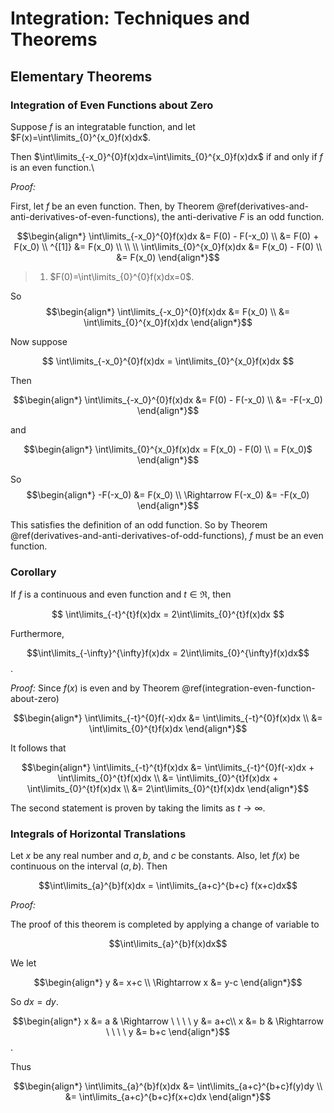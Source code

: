 # Integration: Techniques and Theorems

## Elementary Theorems

### Integration of Even Functions about Zero {#integration-even-function-about-zero}

Suppose $f$ is an integratable function, and let $F(x)=\int\limits_{0}^{x_0}f(x)dx$.

Then $\int\limits_{-x_0}^{0}f(x)dx=\int\limits_{0}^{x_0}f(x)dx$ 
if and only if $f$ is an even function.\\

_Proof:_

First, let $f$ be an even function.  Then, by Theorem \@ref(derivatives-and-anti-derivatives-of-even-functions), the anti-derivative $F$ is an odd function.

$$\begin{align*}
\int\limits_{-x_0}^{0}f(x)dx 
	      &= F(0) - F(-x_0) \\
	      &= F(0) + F(x_0) \\
^{[1]}	&= F(x_0)  \\
\\
\\
\int\limits_{0}^{x_0}f(x)dx 
	      &= F(x_0) - F(0) \\
	      &= F(x_0)
\end{align*}$$

> 1. $F(0)=\int\limits_{0}^{0}f(x)dx=0$.

So 
$$\begin{align*} 
\int\limits_{-x_0}^{0}f(x)dx
	&= F(x_0) \\
	&= \int\limits_{0}^{x_0}f(x)dx
\end{align*}$$

Now suppose 

$$
\int\limits_{-x_0}^{0}f(x)dx
	= \int\limits_{0}^{x_0}f(x)dx
$$ 

Then

$$\begin{align*}
\int\limits_{-x_0}^{0}f(x)dx
	&= F(0) - F(-x_0) \\
	&= -F(-x_0)
\end{align*}$$

and

$$\begin{align*} 
\int\limits_{0}^{x_0}f(x)dx
	= F(x_0) - F(0) \\
	= F(x_0)$
\end{align*}$$

So 
$$\begin{align*}
-F(-x_0)          	&= F(x_0) \\
\Rightarrow F(-x_0) &= -F(x_0)
\end{align*}$$

This satisfies the definition of an odd function.  So by Theorem \@ref(derivatives-and-anti-derivatives-of-odd-functions), $f$ must be an even function.


### Corollary

If $f$ is a continuous and even function and $t\in\Re$, then 

$$ \int\limits_{-t}^{t}f(x)dx = 2\int\limits_{0}^{t}f(x)dx $$

Furthermore, 

$$\int\limits_{-\infty}^{\infty}f(x)dx
	= 2\int\limits_{0}^{\infty}f(x)dx$$.

_Proof:_
Since $f(x)$ is even and by Theorem \@ref(integration-even-function-about-zero)

$$\begin{align*}
\int\limits_{-t}^{0}f(-x)dx
	&= \int\limits_{-t}^{0}f(x)dx \\
	&= \int\limits_{0}^{t}f(x)dx
\end{align*}$$

It follows that

$$\begin{align*}
\int\limits_{-t}^{t}f(x)dx
	&= \int\limits_{-t}^{0}f(-x)dx + \int\limits_{0}^{t}f(x)dx \\
	&= \int\limits_{0}^{t}f(x)dx + \int\limits_{0}^{t}f(x)dx \\
	&= 2\int\limits_{0}^{t}f(x)dx
\end{align*}$$

The second statement is proven by taking the limits as $t\rightarrow\infty$. 

### Integrals of Horizontal Translations

Let $x$ be any real number and $a,b,$ and $c$ be constants.  Also, let $f(x)$ be continuous on the interval $(a,b)$.  Then 

$$\int\limits_{a}^{b}f(x)dx = \int\limits_{a+c}^{b+c} f(x+c)dx$$

_Proof:_

The proof of this theorem is completed by applying a change of variable to 

$$\int\limits_{a}^{b}f(x)dx$$

We let 

$$\begin{align*}
            y &= x+c \\
\Rightarrow x &= y-c
\end{align*}$$

So $dx=dy$.

$$\begin{align*}
x &= a   & \Rightarrow \ \ \ \   y &= a+c\\
x &= b   & \Rightarrow \ \ \ \   y &= b+c
\end{align*}$$. 

Thus

$$\begin{align*}
\int\limits_{a}^{b}f(x)dx
	&= \int\limits_{a+c}^{b+c}f(y)dy \\
	&= \int\limits_{a+c}^{b+c}f(x+c)dx
\end{align*}$$

